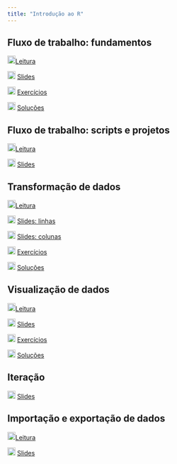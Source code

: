 ```yaml
---
title: "Introdução ao R"
---
```


## Fluxo de trabalho: fundamentos

![](img/book.png){width="18"}[Leitura](https://pt.r4ds.hadley.nz/workflow-basics.html)

![](img/slide.png){width="18"} [Slides](slide-fluxo-trabalho-fundamentos.qmd){target="_blank"}

![](img/exercicios.png){width="18"} [Exercícios](exercicios-fluxo-trabalho-fundamentos.qmd){target="_blank"}

![](img/respostas.png){width="18"} [Soluções](respostas-fluxo-trabalho-fundamentos.qmd){target="_blank"}

## Fluxo de trabalho: scripts e projetos

![](img/book.png){width="18"}[Leitura](https://pt.r4ds.hadley.nz/workflow-scripts.html)

![](img/slide.png){width="18"} [Slides](slide-fluxo-trabalho-scripts-projetos.qmd){target="_blank"}

## Transformação de dados

![](img/book.png){width="18"}[Leitura](https://pt.r4ds.hadley.nz/data-transform.html)

![](img/slide.png){width="18"} [Slides: linhas](slide-transformacao-dados-linhas.qmd){target="_blank"}

![](img/slide.png){width="18"} [Slides: colunas](slide-transformacao-dados-colunas.qmd){target="_blank"}

![](img/exercicios.png){width="18"} [Exercícios](exercicios-transformacao-dados.qmd){target="_blank"}

![](img/respostas.png){width="18"} [Soluções](respostas-transformacao-dados.qmd){target="_blank"}

## Visualização de dados

![](img/book.png){width="18"}[Leitura](https://pt.r4ds.hadley.nz/data-visualize.html)

![](img/slide.png){width="18"} [Slides](slide-visualizacao-de-dados.qmd){target="_blank"}

![](img/exercicios.png){width="18"} [Exercícios](exercicios-visualizacao-de-dados.qmd){target="_blank"}

![](img/respostas.png){width="18"} [Soluções](respostas-visualizacao-de-dados.qmd){target="_blank"}

## Iteração

![](img/slide.png){width="18"} [Slides](slide-iteracao.qmd){target="_blank"}

## Importação e exportação de dados

![](img/book.png){width="18"}[Leitura](https://pt.r4ds.hadley.nz/data-import.html)

![](img/slide.png){width="18"} [Slides](slide-importacao-exportacao-dados.qmd){target="_blank"}
